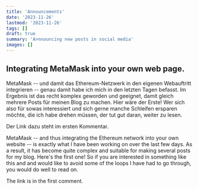 ```yaml
---
title: 'Announcements'
date: '2023-11-26'
lastmod: '2023-11-26'
tags: []
draft: true
summary: 'A>nnouncing new posts in social media'
images: []
---
```



## Integrating MetaMask into your own web page.

MetaMask -- und damit das Ethereum-Netzwerk in den eigenen Webauftritt integrieren -- genau damit
habe ich mich in den letzten Tagen befasst. Im Ergebnis ist das recht komplex geworden und geeignet,
damit gleich mehrere Posts für meinen Blog zu machen. Hier wäre der Erste! Wer sich also für sowas interessiert und sich
gerne manche Schleifen ersparen möchte, die ich habe drehen müssen, der tut gut daran, weiter zu lesen.

Der Link dazu steht im ersten Kommentar.

MetaMask -- and thus integrating the Ethereum network into your own website -- is exactly what I
have been working on over the last few days. As a result, it has become quite complex and suitable for
making several posts for my blog. Here's the first one! So if you are interested in something like this and
and would like to avoid some of the loops I have had to go through, you would do well to read on.

The link is in the first comment.




